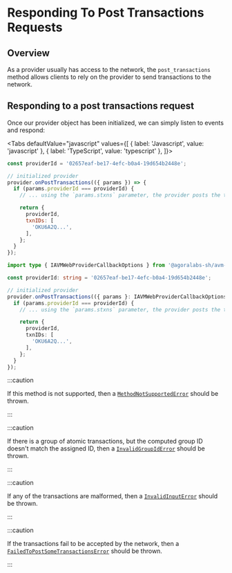 
# Responding To Post Transactions Requests

<TOCInline
  maxHeadingLevel={4}
  toc={toc}
/>

## Overview

As a provider usually has access to the network, the `post_transactions` method allows clients to rely on the provider to send transactions to the network.

## Responding to a post transactions request

Once our provider object has been initialized, we can simply listen to events and respond:

<Tabs
  defaultValue="javascript"
  values={[
    { label: 'Javascript', value: 'javascript' },
    { label: 'TypeScript', value: 'typescript' },
  ]}>
  <TabItem value="javascript">

```js
const providerId = '02657eaf-be17-4efc-b0a4-19d654b2448e';

// initialized provider
provider.onPostTransactions(({ params }) => {
  if (params.providerId === providerId) {
    // ... using the `params.stxns` parameter, the provider posts the transactions to the network and returns the transaction ids

    return {
      providerId,
      txnIDs: [
        'OKU6A2Q...',
      ],
    };
  }
});
```

  </TabItem>
  <TabItem value="typescript">

```typescript
import type { IAVMWebProviderCallbackOptions } from '@agoralabs-sh/avm-web-provider';

const providerId: string = '02657eaf-be17-4efc-b0a4-19d654b2448e';

// initialized provider
provider.onPostTransactions(({ params }: IAVMWebProviderCallbackOptions) => {
  if (params.providerId === providerId) {
    // ... using the `params.stxns` parameter, the provider posts the transactions to the network and returns the transaction ids

    return {
      providerId,
      txnIDs: [
        'OKU6A2Q...',
      ],
    };
  }
});
```

  </TabItem>
</Tabs>

:::caution

If this method is not supported, then a [`MethodNotSupportedError`](../../api-reference/errors#methodnotsupportederror) should be thrown.

:::

:::caution

If there is a group of atomic transactions, but the computed group ID doesn't match the assigned ID, then a [`InvalidGroupIdError`](../../api-reference/errors#invalidgroupiderror) should be thrown.

:::

:::caution

If any of the transactions are malformed, then a [`InvalidInputError`](../../api-reference/errors#invalidinputerror) should be thrown.

:::

:::caution

If the transactions fail to be accepted by the network, then a [`FailedToPostSomeTransactionsError`](../../api-reference/errors#failedtopostsometransactionserror) should be thrown.

:::
